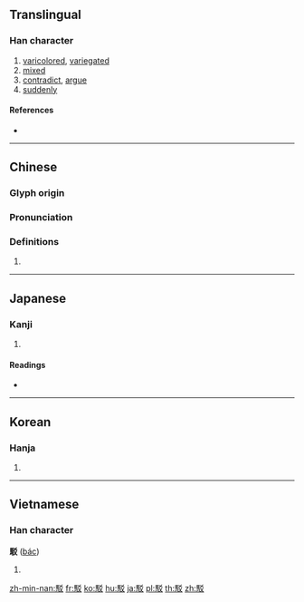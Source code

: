 {{character info/new}}
{{also|駮|驳}}
==Translingual==

===Han character===
{{Han char|rn=187|rad=馬|as=04|sn=14|four=74340|canj=SFKK|ids=⿰馬爻}}

# [[varicolored]], [[variegated]]
# [[mixed]]
# [[contradict]], [[argue]]
# [[suddenly]]

====References====
* {{Han ref|kx=1435.120|dkj=44619|dj=1959.230|hdz=74544.090|uh=99C1|ud=39361|bh=BBE9|bd=48105}}

----

==Chinese==
{{zh-forms|s=驳}}

===Glyph origin===
{{Han etym}}

===Pronunciation===
{{zh-pron
|m=bó
|c=bok3
|h=pfs=
|md=
|mn=pok
|mn-t=boh4
|w=
|mc=y
|oc=y
|cat=
}}

===Definitions===
{{zh-hanzi}}

# {{rfdef|lang=zh}}

----

==Japanese==

===Kanji===
{{ja-kanji|grade=|rs=馬04}}

# {{defn|lang=ja|sort=馬04}}

====Readings====
* {{ja-readings|on=[[ばく]] (baku), [[はく]] (haku)|kun=[[まだら]] (madara), [[まじる]] (majiru)}}

----

==Korean==

===Hanja===
{{ko-hanja|hangeul=박|eumhun=|rv=bak|mr=pak|y=pak}}

# {{defn|lang=ko|sort=馬04}}

----

==Vietnamese==

===Han character===
'''駁''' ([[bác]])

# {{defn|lang=vi}}

[[zh-min-nan:駁]]
[[fr:駁]]
[[ko:駁]]
[[hu:駁]]
[[ja:駁]]
[[pl:駁]]
[[th:駁]]
[[zh:駁]]